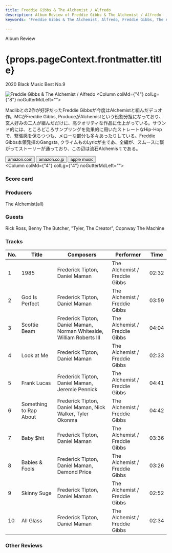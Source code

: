 ```yaml
---
title: Freddie Gibbs & The Alchemist / Alfredo
description: Album Review of Freddie Gibbs & The Alchemist / Alfredo
keywords: 'Freddie Gibbs & The Alchemist, Alfredo, Freddie Gibbs, The Alchemist, Alchemist, フレディ・ギブス, アルケミスト, アルフレッド'

---
```





<p className="largeP">Album Review</p>
<h1 className="h1--no--margin">{props.pageContext.frontmatter.title}</h1>
<p className="largeP"><Link to="/best50/2020/">2020 Black Music Best No.9</Link></p>

<Row  className="image-card-group">
	<Column colMd={"3"} colLg={"4"} noGutterMdLeft="">
       <ImageCard>

![Freddie Gibbs & The Alchemist / Alfredo](../../images/cd/fgibbsalchemist1L.jpg) 
</ImageCard>
	</Column>
	<Column colMd={"4"} colLg={"8"} noGutterMdLeft="">
	<p>
		Madlibとの2作が好評だったFreddie Gibbsが今度はAlchemistと組んだデュオ作。MCがFreddie Gibbs, ProduceがAlchemistという役割分担になっており、玄人好みの二人が組んだだけに、高クオリティな作品に仕上がっている。サウンド的には、ところどころサンプリングを効果的に用いたストレートなHip-Hopで、緊張感を保ちつつも、メローな部分も多々あったりしている。Freddie Gibbs本領発揮のGangsta, クライムものLyricが主であ、全編が、スムースに繋がってストーリーが通っており、この辺は流石Alchemisｔである。
	</p>
	<div>
	  <Button className="button-right-mergin"  href="https://amzn.to/2IU5A7M" kind="primary" size="small" renderIcon={ArrowUpRight24}>
      amazon.com
    </Button>
    <Button className="button-right-mergin"  href="https://amzn.to/3nQRyme" kind="secondary" size="small" renderIcon={ArrowUpRight24}>
      amazon.co.jp
    </Button>
		<Button className="button-right-mergin"  href="https://apple.co/3pVlwHx" kind="tertiary" size="small" renderIcon={ArrowUpRight24}>
      apple music
    </Button>
	</div>
	</Column>
</Row>
<Row >
	<Column colMd={"4"} colLg={"4"} noGutterMdLeft="">
<div>
  <h3>Score card</h3>
	<SliderJS1 value="2" />
  <SliderJS2 value="1" />
	<SliderJS3 value="2" />
  <SliderJS4 value="9" />
</div>
</Column>
<Column colMd={"8"} colLg={"8"} noGutterMdLeft="">
<div>
<h3>Producers</h3>
<p>The Alchemist(all)
</p>
<h3>Guests</h3>
<p>Rick Ross, Benny The Butcher, "Tyler, The Creator", Copnway The Machine
</p>
</div>
</Column>
</Row>

<h3>Tracks</h3>

| No. |	 Title                 |	 Composers                                                           |	 Performer                   | Time	 |
| --- |	---------------------- | --------------------------------------------------------------------- | ----------------------------- | ----- |
|	1	  |	1985                   | Frederick Tipton, Daniel Maman                                        | The Alchemist / Freddie Gibbs | 02:32 |
|	2	  |	God Is Perfect         | Frederick Tipton, Daniel Maman                                        | The Alchemist / Freddie Gibbs | 03:59 |
|	3	  |	Scottie Beam           | Frederick Tipton, Daniel Maman, Norman Whiteside, William Roberts III | The Alchemist / Freddie Gibbs | 04:04 |
|	4	  |	Look at Me             | Frederick Tipton, Daniel Maman                                        | The Alchemist / Freddie Gibbs | 02:33 |
|	5	  |	Frank Lucas            | Frederick Tipton, Daniel Maman, Jeremie Pennick                       | The Alchemist / Freddie Gibbs | 04:41 |
|	6	  |	Something to Rap About | Frederick Tipton, Daniel Maman, Nick Walker, Tyler Okonma             | The Alchemist / Freddie Gibbs | 04:42 |
|	7	  |	Baby $hit              | Frederick Tipton, Daniel Maman                                        | The Alchemist / Freddie Gibbs | 03:36 |
|	8	  |	Babies & Fools         | Frederick Tipton, Daniel Maman, Demond Price                          | The Alchemist / Freddie Gibbs | 03:26 |
|	9	  |	Skinny Suge            | Frederick Tipton, Daniel Maman                                        | The Alchemist / Freddie Gibbs | 02:52 |
|	10	|	All Glass              | Frederick Tipton, Daniel Maman                                        | The Alchemist / Freddie Gibbs | 02:34 |

<h3>Other Reviews</h3>

<Row>
<Column colMd={3} colLg={3} noGutterMdLeft>
<Review1 />
</Column>
</Row>